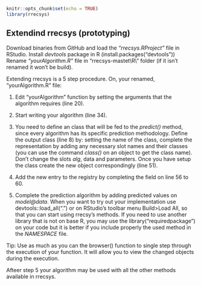 <!--
%\VignetteEngine{knitr::knitr}
%\VignetteIndexEntry{11. Extendind rrecsys}
-->

```{r global_options, include=FALSE}
knitr::opts_chunk$set(echo = TRUE)
library(rrecsys)
```

## Extendind rrecsys (prototyping)

Download binaries from GitHub and load the _“rrecsys.RProject”_ file in RStudio. Install _devtools_ package in R (install.packages("devtools"))
Rename _“yourAlgorithm.R”_ file in "rrecsys-mastet\\R\\" folder (if it isn't renamed it won't be build).

Extending rrecsys is a 5 step procedure. On, your renamed, “yourAlgorithm.R”  file:

1.	Edit “yourAlgorithm” function by setting the arguments that the algorithm requires (line 20).

2.	Start writing your algorithm (line 34).

3.	You need to define an class that will be fed to the _predict()_ method, since every algorithm has its specific prediction methodology.
Define the output class (line 8) by: setting the name of the class, complete the representation by adding any necessary slot names and their classes (you can use the command _class()_ on an object to get the class name). Don’t change the slots _alg_, data and parameters. 
Once you have setup the class create the new object correspondingly (line 51).

4.	Add the new entry to the registry by completing the field on line 56 to 60.

5.	Complete the prediction algorithm by adding predicted values on _model@data_.
When you want to try out your implementation use devtools::load_all(".") or on RStudio’s toolbar menu Build>Load All, so that you can start using rrecsy’s methods.
If you need to use another library that is not on base R, you may use the library("requiredpackage") on your code but it is better if you include properly the used method in the _NAMESPACE_ file.

Tip: Use as much as you can the browser() function to single step through the execution of your function. It will allow you to view the changed objects during the execution.

Afteer step 5 your algorithm may be used with all the other methods available in rrecsys.
